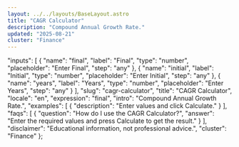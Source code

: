 ```yaml
---
layout: ../../layouts/BaseLayout.astro
title: "CAGR Calculator"
description: "Compound Annual Growth Rate."
updated: "2025-08-21"
cluster: "Finance"
---
```



  "inputs": [
    {
      "name": "final",
      "label": "Final",
      "type": "number",
      "placeholder": "Enter Final",
      "step": "any"
    },
    {
      "name": "initial",
      "label": "Initial",
      "type": "number",
      "placeholder": "Enter Initial",
      "step": "any"
    },
    {
      "name": "years",
      "label": "Years",
      "type": "number",
      "placeholder": "Enter Years",
      "step": "any"
    }
  ],
  "slug": "cagr-calculator",
  "title": "CAGR Calculator",
  "locale": "en",
  "expression": "final",
  "intro": "Compound Annual Growth Rate.",
  "examples": [
    {
      "description": "Enter values and click Calculate."
    }
  ],
  "faqs": [
    {
      "question": "How do I use the CAGR Calculator?",
      "answer": "Enter the required values and press Calculate to get the result."
    }
  ],
  "disclaimer": "Educational information, not professional advice.",
  "cluster": "Finance"
};

<Calculator schema={schema} />
